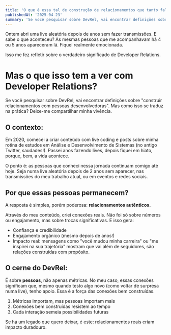 ```yaml
---
title: 'O que é essa tal de construção de relacionamentos que tanto falam em Developer Relations?'
publishedAt: '2025-04-23'
summary: 'Se você pesquisar sobre DevRel, vai encontrar definições sobre "construir relacionamentos com pessoas desenvolvedoras". Mas como isso se traduz na prática? Deixe-me compartilhar minha vivência.'
---
```


Ontem abri uma live aleatória depois de anos sem fazer transmissões. E sabe o que aconteceu? As mesmas pessoas que me acompanhavam há 4 ou 5 anos apareceram lá. Fiquei realmente emocionada.

Isso me fez refletir sobre o verdadeiro significado de Developer Relations.

# Mas o que isso tem a ver com Developer Relations?
Se você pesquisar sobre DevRel, vai encontrar definições sobre "construir relacionamentos com pessoas desenvolvedoras". Mas como isso se traduz na prática? Deixe-me compartilhar minha vivência.

## O contexto:
Em 2020, comecei a criar conteúdo com live coding e posts sobre minha rotina de estudos em Análise e Desenvolvimento de Sistemas (no antigo Twitter, saudades!). Passei anos fazendo lives, depois fiquei em hiato, porque, bem, a vida acontece.

O ponto é: as pessoas que conheci nessa jornada continuam comigo até hoje. Seja numa live aleatória depois de 2 anos sem aparecer, nas transmissões do meu trabalho atual, ou em eventos e redes sociais.

## Por que essas pessoas permanecem?
A resposta é simples, porém poderosa: **relacionamentos autênticos.**

Através do meu conteúdo, criei conexões reais. Não foi só sobre números ou engajamento, mas sobre trocas significativas. E isso gera:

- Confiança e credibilidade
- Engajamento orgânico (mesmo depois de anos!)
- Impacto real: mensagens como "você mudou minha carreira" ou "me inspirei na sua trajetória" mostram que vai além de seguidores, são relações construídas com propósito.

## O cerne do DevRel:
É sobre **pessoas**, não apenas métricas. No meu caso, essas conexões significam que, mesmo quando testo algo novo (como voltar de surpresa numa live), tenho apoio. Essa é a força das conexões bem construídas.

1. Métricas importam, mas pessoas importam mais
2. Conexões bem construídas resistem ao tempo
3. Cada interação semeia possibilidades futuras

Se há um legado que quero deixar, é este: relacionamentos reais criam impacto duradouro.